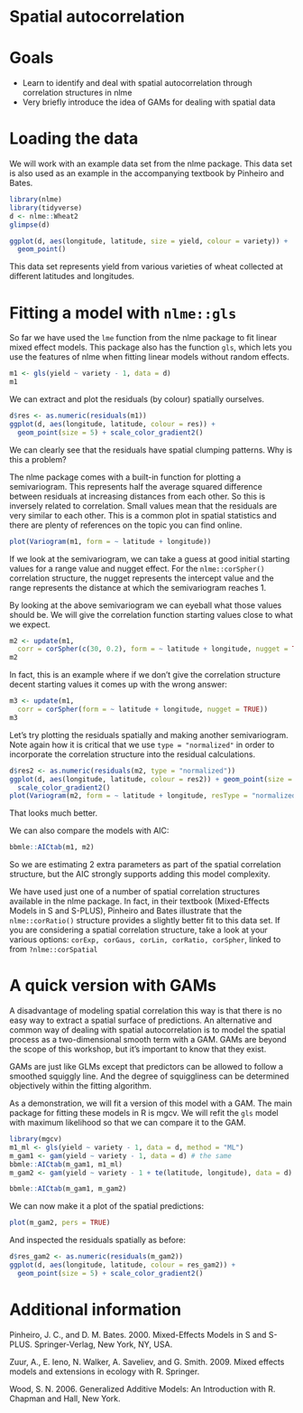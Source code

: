 # Spatial autocorrelation 

# Goals

- Learn to identify and deal with spatial autocorrelation through correlation structures in nlme
- Very briefly introduce the idea of GAMs for dealing with spatial data

# Loading the data 

We will work with an example data set from the nlme package. This data set is also used as an example in the accompanying textbook by Pinheiro and Bates.

```r
library(nlme)
library(tidyverse)
d <- nlme::Wheat2
glimpse(d)
```

```r
ggplot(d, aes(longitude, latitude, size = yield, colour = variety)) + 
  geom_point()
```

This data set represents yield from various varieties of wheat collected at different latitudes and longitudes.

# Fitting a model with `nlme::gls`

So far we have used the `lme` function from the nlme package to fit linear mixed effect models. This package also has the function `gls`, which lets you use the features of nlme when fitting linear models without random effects.

```r
m1 <- gls(yield ~ variety - 1, data = d)
m1
```

We can extract and plot the residuals (by colour) spatially ourselves. 

```r
d$res <- as.numeric(residuals(m1))
ggplot(d, aes(longitude, latitude, colour = res)) + 
  geom_point(size = 5) + scale_color_gradient2()
```

We can clearly see that the residuals have spatial clumping patterns. Why is this a problem?

The nlme package comes with a built-in function for plotting a semivariogram. This represents half the average squared difference between residuals at increasing distances from each other. So this is inversely related to correlation. Small values mean that the residuals are very similar to each other. This is a common plot in spatial statistics and there are plenty of references on the topic you can find online. 

```r
plot(Variogram(m1, form = ~ latitude + longitude))
```

If we look at the semivariogram, we can take a guess at good initial starting values for a range value and nugget effect. For the `nlme::corSpher()` correlation structure, the nugget represents the intercept value and the range represents the distance at which the semivariogram reaches 1.

By looking at the above semivariogram we can eyeball what those values should be. We will give the correlation function starting values close to what we
expect. 

```r
m2 <- update(m1, 
  corr = corSpher(c(30, 0.2), form = ~ latitude + longitude, nugget = TRUE))
m2
```

In fact, this is an example where if we don't give the correlation structure decent starting values it comes up with the wrong answer:

```r
m3 <- update(m1, 
  corr = corSpher(form = ~ latitude + longitude, nugget = TRUE))
m3
```

Let's try plotting the residuals spatially and making another semivariogram. Note again how it is critical that we use `type = "normalized"` in order to incorporate the correlation structure into the residual calculations. 

```r
d$res2 <- as.numeric(residuals(m2, type = "normalized"))
ggplot(d, aes(longitude, latitude, colour = res2)) + geom_point(size = 5) +
  scale_color_gradient2()
plot(Variogram(m2, form = ~ latitude + longitude, resType = "normalized"))
```

That looks much better. 

We can also compare the models with AIC:

```r
bbmle::AICtab(m1, m2)
```

So we are estimating 2 extra parameters as part of the spatial correlation structure, but the AIC strongly supports adding this model complexity. 

We have used just one of a number of spatial correlation structures available in the nlme package. In fact, in their textbook (Mixed-Effects Models in S and S-PLUS), Pinheiro and Bates illustrate that the `nlme::corRatio()` structure provides a slightly better fit to this data set. If you are considering a spatial correlation structure, take a look at your various options: `corExp, corGaus, corLin, corRatio, corSpher`, linked to from `?nlme::corSpatial`

# A quick version with GAMs

A disadvantage of modeling spatial correlation this way is that there is no easy way to extract a spatial surface of predictions. An alternative and common way of dealing with spatial autocorrelation is to model the spatial process as a two-dimensional smooth term with a GAM. GAMs are beyond the scope of this workshop, but it's important to know that they exist.

GAMs are just like GLMs except that predictors can be allowed to follow a smoothed squiggly line. And the degree of squiggliness can be determined objectively within the fitting algorithm.

As a demonstration, we will fit a version of this model with a GAM. The main package for fitting these models in R is mgcv. We will refit the `gls` model with maximum likelihood so that we can compare it to the GAM.

```r
library(mgcv)
m1_ml <- gls(yield ~ variety - 1, data = d, method = "ML")
m_gam1 <- gam(yield ~ variety - 1, data = d) # the same
bbmle::AICtab(m_gam1, m1_ml)
m_gam2 <- gam(yield ~ variety - 1 + te(latitude, longitude), data = d)

bbmle::AICtab(m_gam1, m_gam2)
```

We can now make it a plot of the spatial predictions:

```r
plot(m_gam2, pers = TRUE)
```

And inspected the residuals spatially as before:

```r
d$res_gam2 <- as.numeric(residuals(m_gam2))
ggplot(d, aes(longitude, latitude, colour = res_gam2)) + 
  geom_point(size = 5) + scale_color_gradient2()
```

# Additional information 

Pinheiro, J. C., and D. M. Bates. 2000. Mixed-Effects Models in S and S-PLUS. Springer-Verlag, New York, NY, USA.

Zuur, A., E. Ieno, N. Walker, A. Saveliev, and G. Smith. 2009. Mixed effects models and extensions in ecology with R. Springer.

Wood, S. N. 2006. Generalized Additive Models: An Introduction with R. Chapman and Hall, New York.

